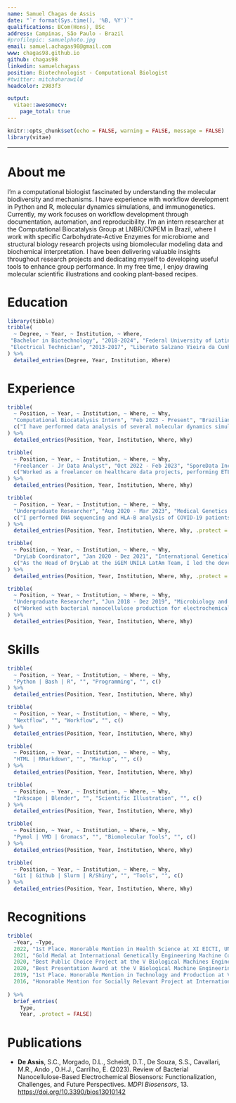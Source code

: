 ```yaml
---
name: Samuel Chagas de Assis
date: "`r format(Sys.time(), '%B, %Y')`"
qualifications: BCom(Hons), BSc
address: Campinas, São Paulo - Brazil
#profilepic: samuelphoto.jpg
email: samuel.achagas98@gmail.com
www: chagas98.github.io
github: chagas98
linkedin: samuelchagass
position: Biotechnologist - Computational Biologist
#twitter: mitchoharawild
headcolor: 2983f3

output: 
  vitae::awesomecv:
    page_total: true
---
```


```r
knitr::opts_chunk$set(echo = FALSE, warning = FALSE, message = FALSE)
library(vitae)
```

---

# About me
\newcommand\tab[1][1cm]{\hspace*{#1}}
\begingroup
\fontsize{10}{12}\selectfont
\tab[1cm]I'm a computational biologist fascinated by understanding the molecular biodiversity and mechanisms. I have experience with workflow development in Python and R, molecular dynamics simulations, and immunogenetics. Currently, my work focuses on workflow development through documentation, automation, and reproducibility. I’m an intern researcher at the Computational Biocatalysis Group at LNBR/CNPEM in Brazil, where I work with specific Carbohydrate-Active Enzymes for microbiome and structural biology research projects using biomolecular modeling data and biochemical interpretation. I have been delivering valuable insights throughout research projects and dedicating myself to developing useful tools to enhance group performance. In my free time, I enjoy drawing molecular scientific illustrations and cooking plant-based recipes. 

\endgroup

# Education

```r
library(tibble)
tribble(
  ~ Degree, ~ Year, ~ Institution, ~ Where,
 "Bachelor in Biotechnology", "2018-2024", "Federal University of Latin-American Integration (UNILA)", "Foz do Iguaçu, Brazil",
 "Electrical Technician", "2013-2017", "Liberato Salzano Vieira da Cunha Foudation", "Novo Hamburgo, Brazil"
) %>% 
  detailed_entries(Degree, Year, Institution, Where)
```

# Experience

```r
tribble(
  ~ Position, ~ Year, ~ Institution, ~ Where, ~ Why,
  "Computational Biocatalysis Intern", "Feb 2023 - Present", "Brazilian Center for Research in Energy and Materials (CNPEM)", "Campinas, São Paulo",
  c("I have performed data analysis of several molecular dynamics simulations, primarily using Python and Shell scripting compatible with Slurm HPC environment. The main goal are new insights about molecular mechanisms from new Carbohydrate-Active enzyme families, which benefits the experimental team for mutation screening and activity assays.", "| Gromacs | Slurm/HPC | Python/MDAnalysis | Autodock Vina | Conda/Bioconda | Pymol/VMD |")
) %>% 
  detailed_entries(Position, Year, Institution, Where, Why)
```

```r
tribble(
  ~ Position, ~ Year, ~ Institution, ~ Where, ~ Why,
  "Freelancer - Jr Data Analyst", "Oct 2022 - Feb 2023", "SporeData Inc.", "Remote",
  c("Worked as a freelancer on healthcare data projects, performing ETL, cohort generation, data visualization, clinical study reports, and statistical analyses.", "| R/Tidyverse | SparkR | RMarkdown | Cloud/N3C |")
) %>% 
  detailed_entries(Position, Year, Institution, Where, Why)
```

```r
tribble(
  ~ Position, ~ Year, ~ Institution, ~ Where, ~ Why,
  "Undergraduate Researcher", "Aug 2020 - Mar 2023", "Medical Genetics Lab - UNILA", "Foz do Iguaçu, Brazil",
  c("I performed DNA sequencing and HLA-B analysis of COVID-19 patients, gathering clinical and genomic data, along with HLA-epitope binding affinities from computational predictions, to study the mutational landscape of SARS-CoV-2 variants in Foz do Iguaçu. I worked with a Nextflow pipeline to collect, transform, and visualize missense mutations affecting HLA epitopes. The result is an easy-to-use pipeline that contributes to genomic surveillance approaches for a Brazilian border research group. \\href{https://github.com/chagas98/sarscovHLAFoz}{(\\underline{Details})}", "| Missense mutation analyses | GISAID | Nextflow | Bash | Python | R | Sanger Sequencing/Wet Lab | netMHCpan4.1 |")
) %>% 
  detailed_entries(Position, Year, Institution, Where, Why, .protect = FALSE)
```

```r
tribble(
  ~ Position, ~ Year, ~ Institution, ~ Where, ~ Why,
  "DryLab Coordinator", "Jan 2020 - Dez 2021", "International Genetically Engineered Machine Competition (iGEM)", "Paris, France",
  c("As the Head of DryLab at the iGEM UNILA LatAm Team, I led the development of a kinetic model with parameter optimization. We used an Ordinary Differential Equations (ODEs) framework coupled with sensitivity analysis to evaluate the performance of our synthetic genetic circuit. This model provided valuable insights to the experimental team, helping them design experiments and identify key parameters to improve system performance. Also, we built the Carpincho Toehold Generator, specialized in the design of Toeholds for miRNAs detection, using Python and NUPACK API. \\href{https://github.com/chagas98/iGEM2021_Modeling}{(\\underline{Details})}", "| System biology | Python/Scipy | Python/NUPACK | R/ggplot2 | ODEs |")
) %>% 
  detailed_entries(Position, Year, Institution, Where, Why, .protect = FALSE)
```

```r
tribble(
  ~ Position, ~ Year, ~ Institution, ~ Where, ~ Why,
  "Undergraduate Researcher", "Jun 2018 - Dez 2019", "Microbiology and Biochemical Lab - UNILA", "Foz do Iguaçu, Brazil",
  c("Worked with bacterial nanocellulose production for electrochemical applications, establishing bacteria cultivation, biofilm extraction and purification protocols. Additionally, conducted a literature review bridging the gap between bacterial nanocellulose and its electrochemical applications.", "| Laboratory practices | Literature review | Microbiology lab protocols |")
) %>% 
  detailed_entries(Position, Year, Institution, Where, Why)
```


# Skills

```r
tribble(
  ~ Position, ~ Year, ~ Institution, ~ Where, ~ Why,
  "Python | Bash | R", "", "Programming", "", c()
) %>% 
  detailed_entries(Position, Year, Institution, Where, Why)

tribble(
  ~ Position, ~ Year, ~ Institution, ~ Where, ~ Why,
  "Nextflow", "", "Workflow", "", c()
) %>% 
  detailed_entries(Position, Year, Institution, Where, Why)

tribble(
  ~ Position, ~ Year, ~ Institution, ~ Where, ~ Why,
  "HTML | RMarkdown", "", "Markup", "", c()
) %>% 
  detailed_entries(Position, Year, Institution, Where, Why)

tribble(
  ~ Position, ~ Year, ~ Institution, ~ Where, ~ Why,
  "Inkscape | Blender", "", "Scientific Illustration", "", c()
) %>% 
  detailed_entries(Position, Year, Institution, Where, Why)

tribble(
  ~ Position, ~ Year, ~ Institution, ~ Where, ~ Why,
  "Pymol | VMD | Gromacs", "", "Biomolecular Tools", "", c()
) %>% 
  detailed_entries(Position, Year, Institution, Where, Why)

tribble(
  ~ Position, ~ Year, ~ Institution, ~ Where, ~ Why,
  "Git | Github | Slurm | R/Shiny", "", "Tools", "", c()
) %>% 
  detailed_entries(Position, Year, Institution, Where, Why)
```

# Recognitions

```r
tribble(
  ~Year, ~Type,
  2022, "1st Place. Honorable Mention in Health Science at XI EICTI, UNILA",
  2021, "Gold Medal at International Genetically Engineering Machine Competition - iGEM",
  2020, "Best Public Choice Project at the V Biological Machines Engineering Summer Program - UFMG",
  2020, "Best Presentation Award at the V Biological Machine Engineering Summer Program - UFMG",
  2019, "1st Place. Honorable Mention in Technology and Production at VII SEUNI - UNILA",
  2016, "Honorable Mention for Socially Relevant Project at International Conference MOSTRATEC, UNESCO."
  
) %>% 
  brief_entries(
    Type,
    Year, .protect = FALSE)
```

# Publications

\begingroup
\fontsize{10}{12}\selectfont

* **De Assis**, S.C., Morgado, D.L., Scheidt, D.T., De Souza, S.S., Cavallari, M.R., Ando , O.H.J., Carrilho, E. (2023). Review of Bacterial Nanocellulose-Based Electrochemical Biosensors: Functionalization, Challenges, and Future Perspectives. *MDPI Biosensors*, 13. [https://doi.org/10.3390/bios13010142](https://doi.org/10.3390/bios13010142)


\endgroup

